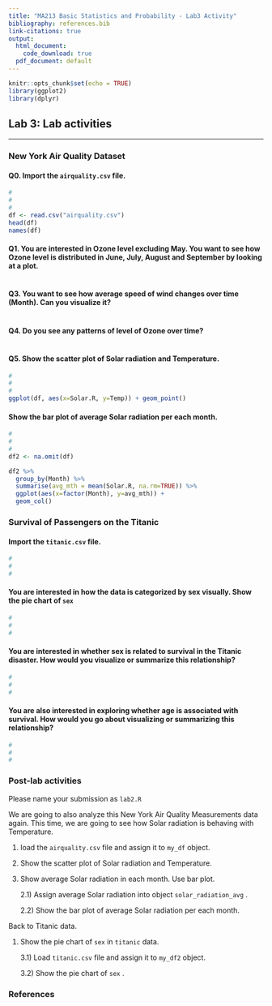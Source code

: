 ```yaml
---
title: "MA213 Basic Statistics and Probability - Lab3 Activity"
bibliography: references.bib
link-citations: true
output:
  html_document:
    code_download: true 
  pdf_document: default
---
```


```r
knitr::opts_chunk$set(echo = TRUE)
library(ggplot2)
library(dplyr)
```

## **Lab 3:** Lab activities

------------------------------------------------------------------------

### **New York Air Quality Dataset**

#### Q0. Import the `airquality.csv` file.

```r
#
#
# 
df <- read.csv("airquality.csv")
head(df)
names(df)
```

#### Q1. You are interested in Ozone level excluding May. You want to see how Ozone level is distributed in June, July, August and September by looking at a plot.

```r


```

#### Q3. You want to see how average speed of wind changes over time (Month). Can you visualize it?

```r


```

#### Q4. Do you see any patterns of level of Ozone over time?

```r



```

#### Q5. Show the scatter plot of Solar radiation and Temperature.

```r
#
#
#
ggplot(df, aes(x=Solar.R, y=Temp)) + geom_point()
```

#### Show the bar plot of average Solar radiation per each month.

```r
#
#
#
df2 <- na.omit(df)

df2 %>% 
  group_by(Month) %>%
  summarise(avg_mth = mean(Solar.R, na.rm=TRUE)) %>%
  ggplot(aes(x=factor(Month), y=avg_mth)) +
  geom_col()
```

### **Survival of Passengers on the Titanic**

#### Import the `titanic.csv` file.

```r
#
#
#

```

#### You are interested in how the data is categorized by sex visually. Show the pie chart of `sex`

```r
#
#
#
```

#### You are interested in whether sex is related to survival in the Titanic disaster. How would you visualize or summarize this relationship?

```r
#
#
#
```

#### You are also interested in exploring whether age is associated with survival. How would you go about visualizing or summarizing this relationship?

```r
#
#
#
```

### Post-lab activities

Please name your submission as `lab2.R`

We are going to also analyze this New York Air Quality Measurements data again. This time, we are going to see how Solar radiation is behaving with Temperature.

1.  load the `airquality.csv` file and assign it to `my_df` object.

2.  Show the scatter plot of Solar radiation and Temperature.

3.  Show average Solar radiation in each month. Use bar plot.

    2.1) Assign average Solar radiation into object `solar_radiation_avg` .

    2.2) Show the bar plot of average Solar radiation per each month.

Back to Titanic data.

1.  Show the pie chart of `sex` in `titanic` data.

    3.1) Load `titanic.csv` file and assign it to `my_df2` object.

    3.2) Show the pie chart of `sex` .

### References
